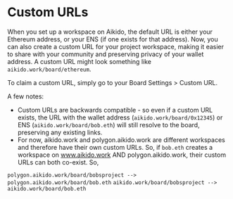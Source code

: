 # Custom URLs

When you set up a workspace on Aikido, the default URL is either your Ethereum address, or your ENS (if one exists for that address). Now, you can also create a custom URL for your project workspace, making it easier to share with your community and preserving privacy of your wallet address. A custom URL might look something like `aikido.work/board/ethereum`. 

To claim a custom URL, simply go to your Board Settings > Custom URL.

A few notes:
* Custom URLs are backwards compatible - so even if a custom URL exists, the URL with the wallet address (`aikido.work/board/0x12345`) or ENS (`aikido.work/board/bob.eth`) will still resolve to the board, preserving any existing links.
* For now, aikido.work and polygon.aikido.work are different workspaces and therefore have their own custom URLs. So, if `bob.eth` creates a workspace on www.aikido.work AND polygon.aikido.work, their custom URLs can both co-exist. So,

`polygon.aikido.work/board/bobsproject --> polygon.aikido.work/board/bob.eth`
`aikido.work/board/bobsproject --> aikido.work/board/bob.eth`
